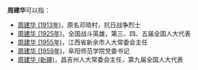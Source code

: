 '''周建华'''可以指：
* [[周建华_(1913年)|周建华 (1913年)]]，原名邓晓村，抗日战争烈士
* [[周建华_(1925年)|周建华 (1925年)]]，全国战斗英雄，第三、四、五届全国人大代表
* [[周建华_(1955年)|周建华 (1955年)]]，江西省新余市人大常委会主任
* [[周建华_(1959年)|周建华 (1959年)]]，阜阳师范学院党委书记
* [[周建华_(新疆)|周建华 (新疆)]]，昌吉州人大常委会主任，第九届全国人大代表

{{disambig}}